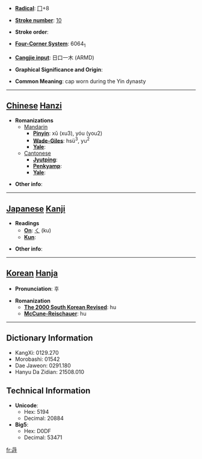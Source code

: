 * '''[[Wiktionary:Chinese radical index| Radical]]''': [[Wiktionary:Chinese radical index 冂|冂]]+8

* '''[[Wiktionary:Chinese total strokes index|Stroke number]]''': [[Wiktionary:Chinese total strokes index 10|10]]

* '''Stroke order''': 

* '''[[Wiktionary:Chinese four corner index|Four-Corner System]]''': 6064<sub>1</sub>

* '''[[Wiktionary:Chinese Cangjie index|Cangjie input]]''': 日口一木 (ARMD)

* '''Graphical Significance and Origin''': 

* '''Common Meaning''': cap worn during the Yin dynasty

----

== [[Chinese]] [[Hanzi]] ==

* '''Romanizations'''
** [[Mandarin]]
*** '''[[Pinyin]]''': xǔ (xu3), yóu (you2)
*** '''[[Wade-Giles]]''': hsü<sup>3</sup>, yu<sup>2</sup>
*** '''[[Yale]]''': 
**[[Cantonese]]
***'''[[Jyutping]]''':
***'''[[Penkyamp]]''': 
***'''[[Yale]]''': 

* '''Other info''': 

----

== [[Japanese]] [[Kanji]] ==

* '''Readings'''
** '''[[On]]''': [[く]] (ku)
** '''[[Kun]]''': 

* '''Other info''':  

----

== [[Korean]] [[Hanja]] ==

* '''Pronunciation''': 후

* '''Romanization'''
** '''[[The 2000 South Korean Revised Romanization|The 2000 South Korean Revised]]''': hu
** '''[[McCune-Reischauer]]''': hu

----

== Dictionary Information ==

* KangXi: 0129.270
* Morobashi: 01542
* Dae Jaweon: 0291.180
* Hanyu Da Zidian: 21508.010

== Technical Information ==

* '''Unicode''':
** Hex: 5194
** Decimal: 20884
* '''Big5''':
** Hex: D0DF
** Decimal: 53471

[[fr:冔]]